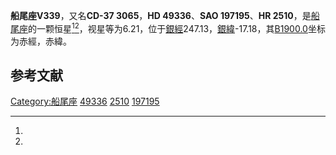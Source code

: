 {{Starbox begin
| name = 船尾座V339
}}
{{Starbox observe
| epoch = [[J2000.0|J2000.0]]
| constell = [[船尾座|船尾座]]<ref name=SIMBAD>{{cite web
 | url=http://simbad.u-strasbg.fr/simbad/sim-id?Ident=HR+2510
 | title =Pulsating variable Star
 | publisher=Centre de Données astronomiques de Strasbourg
 | work=SIMBAD
 | accessdate=2012-07-13}}</ref><ref name=DATA>{{cite web
 | url=http://vizier.u-strasbg.fr/viz-bin/VizieR-5?-out.add=.&-source=5050&-corr=PK=HR&-out.max=9999&HR=2510
 | title =VizieR Detailed Page
 | accessdate=2012-07-13}}</ref>
| 星官 = 
| ra = {{RA|6|46|12.1}}<ref name=SIMBAD /><ref name=DATA />
| dec = {{DEC|-37|46|32}}<ref name=SIMBAD /><ref name=DATA />
| appmag_v = 6.21<ref name=SIMBAD /><ref name=DATA />
}}
{{Starbox character
| class = B4Vne<ref name=SIMBAD /><ref name=DATA />
| b-v = -0.13<ref name=SIMBAD /><ref name=DATA />
| u-b = -0.64<ref name=SIMBAD /><ref name=DATA />
| r-i = <ref name=SIMBAD /><ref name=DATA />
| variable = 
}}
{{Starbox astrometry
| radial_v = -0.64
| prop_mo_ra = 15
| parallax = 
| p_error = 
}}
{{Starbox catalog
| names =CD-37 3065，[[SAO星表|SAO]] 197195，[[HD星表|HD]] 49336，[[HR星表|HR]] 2510}}
{{Starbox reference |Simbad=HR+2510}}
{{Starbox end}}

'''船尾座V339'''，又名'''CD-37 3065'''，'''HD 49336'''、'''SAO 197195'''、'''HR 2510'''，是[[船尾座|船尾座]]的一颗恒星<ref name=SIMBAD /><ref name=DATA />，视星等为6.21，位于[[銀道座標系|銀經]]247.13，[[銀道座標系|銀緯]]-17.18，其[[B1900.0|B1900.0]]坐标为赤經{{RA|6|42|46.3}}，赤緯{{DEC|-37|-17.18|5}}。

== 参考文献 ==
{{reflist}}

{{star-stub}}

{{船尾座恒星}}
[[Category:船尾座|Category:船尾座]]
[[Category:HD和HDE天體|49336]]
[[Category:HR天體|2510]]
[[Category:SAO天體|197195]]